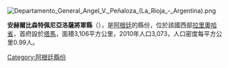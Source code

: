 [[Image:Departamento_General_Angel_V._Peñaloza_(La_Rioja_-_Argentina).png|right]]
{{Coord|30|30|27|S|66|31|43|W|display=title}}

'''安赫爾比森特佩尼亞洛薩將軍縣'''（{{lang-es|Departamento General Ángel V. Peñaloza}}），是[[阿根廷|阿根廷]]的縣份，位於該國西部[[拉里奧哈省|拉里奧哈省]]，首府設於[[塔馬_(拉里奧哈省)|塔馬]]，面積3,106平方公里，2010年人口3,073，人口密度每平方公里0.99人。

{{Argentina-geo-stub}}
[[Category:阿根廷縣份|Category:阿根廷縣份]]